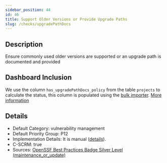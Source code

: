 ```yaml
---
sidebar_position: 44
id: 46
title: Support Older Versions or Provide Upgrade Paths
slug: /checks/upgradePathDocs
---
```


<!-- BANNER:START -->

<!-- BANNER:END -->

<!-- DESCRIPTION:START -->
## Description
Ensure commonly used older versions are supported or an upgrade path is documented and provided
<!-- DESCRIPTION:END -->

## Dashboard Inclusion

We use the column `has_upgradePathDocs_policy` from the table `projects` to calculate the status, this column is populated using the [bulk importer](/docs/visionBoard/importers#bulk-importer). [More information](https://github.com/OpenPathfinder/visionBoard/issues/106)


<!-- DETAILS:START -->
## Details
- Default Category: vulnerability management
- Default Priority Group: P12
- Implementation Details: It is manual ([details](https://github.com/OpenPathfinder/visionBoard/issues/106)).
- C-SCRM: true
- Sources: [OpenSSF Best Practices Badge Silver Level (maintenance_or_update)](https://www.bestpractices.dev/en/criteria?details=true&rationale=true#1.maintenance_or_update)

<!-- DETAILS:END -->
